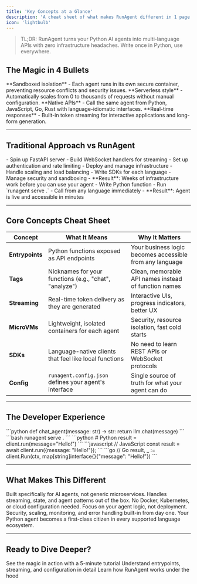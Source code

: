 ```yaml
---
title: 'Key Concepts at a Glance'
description: 'A cheat sheet of what makes RunAgent different in 1 page'
icon: 'lightbulb'
---
```



> TL;DR: RunAgent turns your Python AI agents into multi-language APIs with zero infrastructure headaches. Write once in Python, use everywhere.

## The Magic in 4 Bullets

<Cards num={2}>
  <Card title="🔥 Firecracker MicroVMs" icon="shield">
    **Sandboxed isolation** - Each agent runs in its own secure container, preventing resource conflicts and security issues.
  </Card>
  <Card title="⚡ Autoscaling" icon="chart-line">
    **Serverless style** - Automatically scales from 0 to thousands of requests without manual configuration.
  </Card>
  <Card title="🌐 Cross-Language SDKs" icon="code">
    **Native APIs** - Call the same agent from Python, JavaScript, Go, Rust with language-idiomatic interfaces.
  </Card>
  <Card title="📡 Streaming by Default" icon="stream">
    **Real-time responses** - Built-in token streaming for interactive applications and long-form generation.
  </Card>
</Cards>

---

## Traditional Approach vs RunAgent

<AccordionGroup>
  <Accordion title="❌ Traditional: Build Everything Yourself">
    - Spin up FastAPI server
    - Build WebSocket handlers for streaming
    - Set up authentication and rate limiting
    - Deploy and manage infrastructure
    - Handle scaling and load balancing
    - Write SDKs for each language
    - Manage security and sandboxing
    - **Result**: Weeks of infrastructure work before you can use your agent
  </Accordion>
  
  <Accordion title="✅ RunAgent: Deploy in One Command">
    - Write Python function
    - Run `runagent serve .`
    - Call from any language immediately
    - **Result**: Agent is live and accessible in minutes
  </Accordion>
</AccordionGroup>

---

## Core Concepts Cheat Sheet

| Concept | What It Means | Why It Matters |
|---|---|---|
| **Entrypoints** | Python functions exposed as API endpoints | Your business logic becomes accessible from any language |
| **Tags** | Nicknames for your functions (e.g., "chat", "analyze") | Clean, memorable API names instead of function names |
| **Streaming** | Real-time token delivery as they are generated | Interactive UIs, progress indicators, better UX |
| **MicroVMs** | Lightweight, isolated containers for each agent | Security, resource isolation, fast cold starts |
| **SDKs** | Language-native clients that feel like local functions | No need to learn REST APIs or WebSocket protocols |
| **Config** | `runagent.config.json` defines your agent's interface | Single source of truth for what your agent can do |

---

## The Developer Experience

<Steps>
  <Step title="Write Python Agent">
    ```python
    def chat_agent(message: str) -> str:
        return llm.chat(message)
    ```
  </Step>
  
  <Step title="Deploy with One Command">
    ```bash
    runagent serve .
    ```
  </Step>
  
  <Step title="Call from Any Language">
    ```python
    # Python
    result = client.run(message="Hello!")
    ```
    ```javascript
    // JavaScript
    const result = await client.run({message: "Hello!"});
    ```
    ```go
    // Go
    result, _ := client.Run(ctx, map[string]interface{}{"message": "Hello!"})
    ```
  </Step>
</Steps>

---

## What Makes This Different

<CardGroup cols={2}>
  <Card title="🎯 Agent-First Design" icon="robot">
    Built specifically for AI agents, not generic microservices. Handles streaming, state, and agent patterns out of the box.
  </Card>
  <Card title="🚀 Zero Infrastructure" icon="cloud">
    No Docker, Kubernetes, or cloud configuration needed. Focus on your agent logic, not deployment.
  </Card>
  <Card title="🔒 Production Ready" icon="shield">
    Security, scaling, monitoring, and error handling built-in from day one.
  </Card>
  <Card title="🌍 Language Agnostic" icon="globe">
    Your Python agent becomes a first-class citizen in every supported language ecosystem.
  </Card>
</CardGroup>

---

## Ready to Dive Deeper?

<Cards num={3}>
  <Card title="🚀 Deploy Your First Agent" href="/tutorials/deploy-your-first-agent" arrow>
    See the magic in action with a 5-minute tutorial
  </Card>
  <Card title="🧠 Core Concepts Deep Dive" href="/explanation/core-concepts" arrow>
    Understand entrypoints, streaming, and configuration in detail
  </Card>
  <Card title="🏗️ Architecture Overview" href="/explanation/architecture-overview" arrow>
    Learn how RunAgent works under the hood
  </Card>
</Cards>

<NeedHelp context="Key Concepts at a Glance" />
